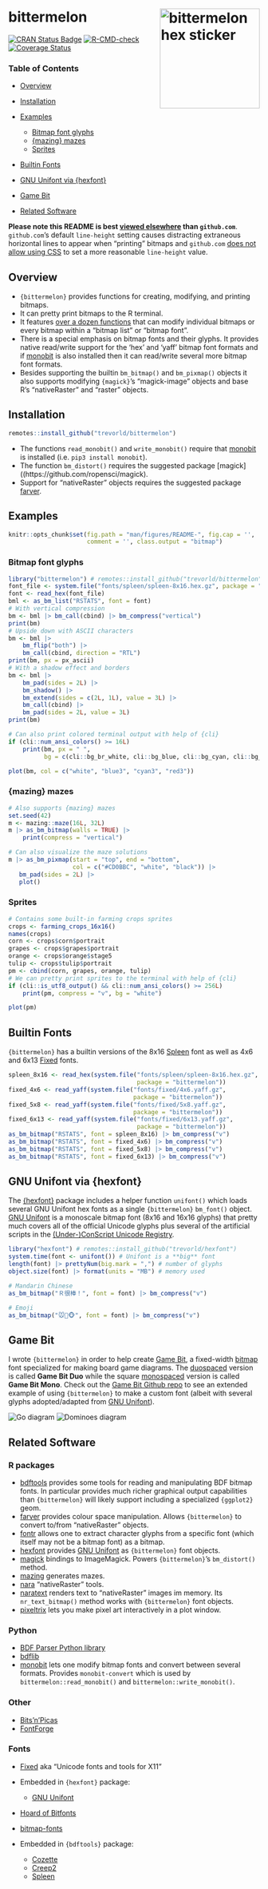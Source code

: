 # bittermelon <img src="man/figures/logo.png" align="right" width="200px" alt="bittermelon hex sticker">

[![CRAN Status Badge](https://www.r-pkg.org/badges/version/bittermelon)](https://cran.r-project.org/package=bittermelon)
[![R-CMD-check](https://github.com/trevorld/bittermelon/workflows/R-CMD-check/badge.svg)](https://github.com/trevorld/bittermelon/actions)
[![Coverage Status](https://codecov.io/github/trevorld/bittermelon/branch/main/graph/badge.svg)](https://app.codecov.io/github/trevorld/bittermelon?branch=main)

### Table of Contents

* [Overview](#overview)
* [Installation](#installation)
* [Examples](#examples)

  - [Bitmap font glyphs](#ex-glyphs)
  - [{mazing} mazes](#ex-mazes)
  - [Sprites](#ex-sprites)

* [Builtin Fonts](#fonts)
* [GNU Unifont via {hexfont}](#hexfont)
* [Game Bit](#gamebit)
* [Related Software](#similar)

**Please note this README is best [viewed elsewhere](https://trevorldavis.com/R/bittermelon/dev/) than `github.com`**. `github.com`'s default `line-height` setting causes distracting extraneous horizontal lines to appear when "printing" bitmaps and `github.com` [does not allow using CSS](https://gist.github.com/kivikakk/622b5dcf395e26c49e2334f0eb19e6f9) to set a more reasonable `line-height` value.

## <a name="overview">Overview</a>

* `{bittermelon}` provides functions for creating, modifying, and printing bitmaps.
* It can pretty print bitmaps to the R terminal.
* It features [over a dozen functions](https://trevorldavis.com/R/bittermelon/dev/reference/index.html#modify-bitmaps-and-pixmaps) that can modify individual bitmaps or every bitmap within a "bitmap list" or "bitmap font".
* There is a special emphasis on bitmap fonts and their glyphs.  It provides native read/write support for the 'hex' and 'yaff' bitmap font formats and if [monobit](https://github.com/robhagemans/monobit) is also installed then it can read/write several more bitmap font formats.
* Besides supporting the builtin `bm_bitmap()` and `bm_pixmap()` objects it also supports modifying `{magick}`'s "magick-image" objects and base R's "nativeRaster" and "raster" objects.

## <a name="installation">Installation</a>

```r
remotes::install_github("trevorld/bittermelon")
```

* The functions `read_monobit()` and `write_monobit()` require that [monobit](https://github.com/robhagemans/monobit) is installed (i.e. `pip3 install monobit`).
* The function `bm_distort()` requires the suggested package [magick]((https://github.com/ropensci/magick).
* Support for "nativeRaster" objects requires the suggested package [farver](https://github.com/thomasp85/farver).

## <a name="examples">Examples</a>

```r
knitr::opts_chunk$set(fig.path = "man/figures/README-", fig.cap = '',
                      comment = '', class.output = "bitmap")
```

### <a name="ex-glyphs">Bitmap font glyphs</a>

```r
library("bittermelon") # remotes::install_github("trevorld/bittermelon")
font_file <- system.file("fonts/spleen/spleen-8x16.hex.gz", package = "bittermelon")
font <- read_hex(font_file)
bml <- as_bm_list("RSTATS", font = font)
# With vertical compression
bm <- bml |> bm_call(cbind) |> bm_compress("vertical")
print(bm)
# Upside down with ASCII characters
bm <- bml |>
    bm_flip("both") |>
    bm_call(cbind, direction = "RTL")
print(bm, px = px_ascii)
# With a shadow effect and borders
bm <- bml |>
    bm_pad(sides = 2L) |>
    bm_shadow() |>
    bm_extend(sides = c(2L, 1L), value = 3L) |>
    bm_call(cbind) |>
    bm_pad(sides = 2L, value = 3L)
print(bm)

# Can also print colored terminal output with help of {cli}
if (cli::num_ansi_colors() >= 16L)
    print(bm, px = " ",
          bg = c(cli::bg_br_white, cli::bg_blue, cli::bg_cyan, cli::bg_red))
```
```r
plot(bm, col = c("white", "blue3", "cyan3", "red3"))
```

### <a name="ex-mazes">{mazing} mazes</a>

```r
# Also supports {mazing} mazes
set.seed(42)
m <- mazing::maze(16L, 32L)
m |> as_bm_bitmap(walls = TRUE) |>
    print(compress = "vertical")
```
```r
# Can also visualize the maze solutions
m |> as_bm_pixmap(start = "top", end = "bottom",
                  col = c("#CD0BBC", "white", "black")) |>
   bm_pad(sides = 2L) |>
   plot()
```

### <a name="ex-sprites">Sprites</a>

```r
# Contains some built-in farming crops sprites
crops <- farming_crops_16x16()
names(crops)
corn <- crops$corn$portrait
grapes <- crops$grapes$portrait
orange <- crops$orange$stage5
tulip <- crops$tulip$portrait
pm <- cbind(corn, grapes, orange, tulip)
# We can pretty print sprites to the terminal with help of {cli}
if (cli::is_utf8_output() && cli::num_ansi_colors() >= 256L)
    print(pm, compress = "v", bg = "white")
```
```r
plot(pm)
```

## <a name="fonts">Builtin Fonts</a>

`{bittermelon}` has a builtin versions of the 8x16 [Spleen](https://github.com/fcambus/spleen) font as well as 4x6 and 6x13 [Fixed](https://www.cl.cam.ac.uk/~mgk25/ucs-fonts.html) fonts.

```r
spleen_8x16 <- read_hex(system.file("fonts/spleen/spleen-8x16.hex.gz",
                                    package = "bittermelon"))
fixed_4x6 <- read_yaff(system.file("fonts/fixed/4x6.yaff.gz",
                                   package = "bittermelon"))
fixed_5x8 <- read_yaff(system.file("fonts/fixed/5x8.yaff.gz",
                                   package = "bittermelon"))
fixed_6x13 <- read_yaff(system.file("fonts/fixed/6x13.yaff.gz",
                                    package = "bittermelon"))
as_bm_bitmap("RSTATS", font = spleen_8x16) |> bm_compress("v")
as_bm_bitmap("RSTATS", font = fixed_4x6) |> bm_compress("v")
as_bm_bitmap("RSTATS", font = fixed_5x8) |> bm_compress("v")
as_bm_bitmap("RSTATS", font = fixed_6x13) |> bm_compress("v")
```

## <a name="hexfont">GNU Unifont via {hexfont}</a>

The [{hexfont}](https://github.com/trevorld/hexfont) package includes a helper function `unifont()` which loads several GNU Unifont hex fonts as a single `{bittermelon}` `bm_font()` object.  [GNU Unifont](https://unifoundry.com/unifont/index.html) is a monoscale bitmap font (8x16 and 16x16 glyphs) that pretty much covers all of the official Unicode glyphs plus several of the artificial scripts in the [(Under-)ConScript Unicode Registry](https://www.kreativekorp.com/ucsur/).


```r
library("hexfont") # remotes::install_github("trevorld/hexfont")
system.time(font <- unifont()) # Unifont is a **big** font
length(font) |> prettyNum(big.mark = ",") # number of glyphs
object.size(font) |> format(units = "MB") # memory used

# Mandarin Chinese
as_bm_bitmap("Ｒ很棒！", font = font) |> bm_compress("v")

# Emoji
as_bm_bitmap("🐭🐲🐵", font = font) |> bm_compress("v")
```

## <a name="gamebit">Game Bit</a>

I wrote `{bittermelon}` in order to help create [Game Bit](https://github.com/trevorld/game-bit-font), a fixed-width [bitmap](https://en.wikipedia.org/wiki/Computer_font#BITMAP) font specialized for making board game diagrams. The [duospaced](https://en.wikipedia.org/wiki/Duospaced_font) version is called **Game Bit Duo** while the square [monospaced](https://en.wikipedia.org/wiki/Monospaced_font) version is called **Game Bit Mono**.  Check out the [Game Bit Github repo](https://github.com/trevorld/game-bit-font) to see an extended example of using `{bittermelon}` to make a custom font (albeit with several glyphs adopted/adapted from [GNU Unifont](https://unifoundry.com/unifont/index.html)).

![Go diagram](man/figures/go_mono.png) ![Dominoes diagram](man/figures/dominoes_mono.png)

## <a name="similar">Related Software</a>

### R packages

* [bdftools](https://github.com/coolbutuseless/bdftools) provides some tools for reading and manipulating BDF bitmap fonts.  In particular provides much richer graphical output capabilities than `{bittermelon}` will likely support including a specialized `{ggplot2}` geom.
* [farver](https://github.com/thomasp85/farver) provides colour space manipulation.
  Allows `{bittermelon}` to convert to/from "nativeRaster" objects.
* [fontr](https://github.com/yixuan/fontr) allows one to extract character glyphs from a specific font (which itself may not be a bitmap font) as a bitmap.
* [hexfont](https://github.com/trevorld/hexfont) provides [GNU Unifont](https://www.unifoundry.com/unifont/index.html) as `{bittermelon}` font objects.
* [magick](https://github.com/ropensci/magick) bindings to ImageMagick.
  Powers `{bittermelon}`'s `bm_distort()` method.
* [mazing](https://github.com/kstreet13/mazing) generates mazes.
* [nara](https://github.com/coolbutuseless/nara) "nativeRaster" tools.
* [naratext](https://github.com/coolbutuseless/naratext) renders text to "nativeRaster" images im memory.  Its `nr_text_bitmap()` method works with `{bittermelon}` font objects.
* [pixeltrix](https://github.com/matt-dray/pixeltrix) lets you make pixel art interactively
  in a plot window.

### Python

* [BDF Parser Python library](https://github.com/tomchen/bdfparser)
* [bdflib](https://gitlab.com/Screwtapello/bdflib)
* [monobit](https://github.com/robhagemans/monobit) lets one modify bitmap fonts and convert between several formats.
  Provides `monobit-convert` which is used by `bittermelon::read_monobit()` and `bittermelon::write_monobit()`.

### Other

* [Bits'n'Picas](https://github.com/kreativekorp/bitsnpicas)
* [FontForge](https://fontforge.org/en-US/)

### Fonts

* [Fixed](https://www.cl.cam.ac.uk/~mgk25/ucs-fonts.html) aka "Unicode fonts and tools for X11"
* Embedded in `{hexfont}` package:

  * [GNU Unifont](https://www.unifoundry.com/unifont/index.html)

* [Hoard of Bitfonts](https://github.com/robhagemans/hoard-of-bitfonts)
* [bitmap-fonts](https://github.com/Tecate/bitmap-fonts)
* Embedded in `{bdftools}` package:

  * [Cozette](https://github.com/slavfox/Cozette)
  * [Creep2](https://github.com/raymond-w-ko/creep2)
  * [Spleen](https://github.com/fcambus/spleen)
